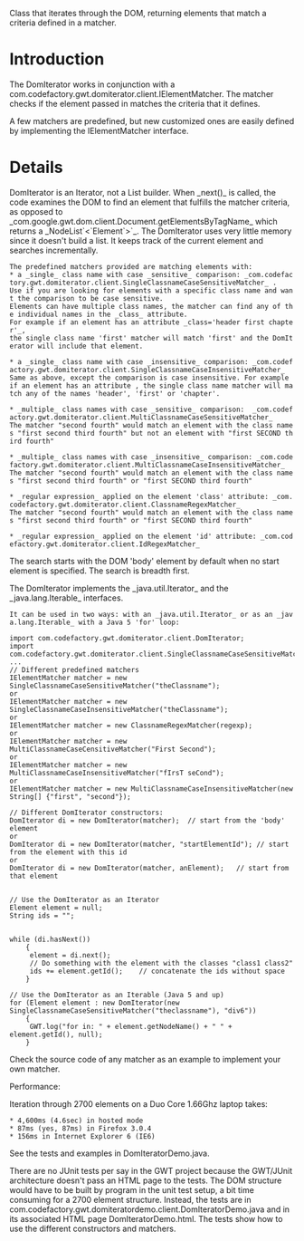Class that iterates through the DOM, returning elements that match a criteria defined in a matcher.

= Introduction =

The DomIterator works in conjunction with a com.codefactory.gwt.domiterator.client.IElementMatcher. The matcher checks if the element passed in matches the criteria that it defines.

A few matchers are predefined, but new customized ones are easily defined by implementing the IElementMatcher interface.

= Details =

DomIterator is an Iterator, not a List builder. When _next()_ is called, the code examines the DOM to find an element that fulfills the matcher criteria, as opposed to _com.google.gwt.dom.client.Document.getElementsByTagName_ which returns a _NodeList`<`Element`>`_.
The DomIterator uses very little memory since it doesn't build a list. It keeps track of the current element and searches incrementally.

 The predefined matchers provided are matching elements with:
 * a _single_ class name with case _sensitive_ comparison: _com.codefactory.gwt.domiterator.client.SingleClassnameCaseSensitiveMatcher_ .
 Use if you are looking for elements with a specific class name and want the comparison to be case sensitive.
 Elements can have multiple class names, the matcher can find any of the individual names in the _class_ attribute.
 For example if an element has an attribute _class='header first chapter'_,
 the single class name 'first' matcher will match 'first' and the DomIterator will include that element.

 * a _single_ class name with case _insensitive_ comparison: _com.codefactory.gwt.domiterator.client.SingleClassnameCaseInsensitiveMatcher_
 Same as above, except the comparison is case insensitive. For example if an element has an attribute {{{class='Header FIRST chaPTer'}}}, the single class name matcher will match any of the names 'header', 'first' or 'chapter'.

 * _multiple_ class names with case _sensitive_ comparison:  _com.codefactory.gwt.domiterator.client.MultiClassnameCaseSensitiveMatcher_
 The matcher "second fourth" would match an element with the class names "first second third fourth" but not an element with "first SECOND third fourth"

 * _multiple_ class names with case _insensitive_ comparison: _com.codefactory.gwt.domiterator.client.MultiClassnameCaseInsensitiveMatcher_
 The matcher "second fourth" would match an element with the class names "first second third fourth" or "first SECOND third fourth"

 * _regular expression_ applied on the element 'class' attribute: _com.codefactory.gwt.domiterator.client.ClassnameRegexMatcher_
 The matcher "second fourth" would match an element with the class names "first second third fourth" or "first SECOND third fourth"

 * _regular expression_ applied on the element 'id' attribute: _com.codefactory.gwt.domiterator.client.IdRegexMatcher_

The search starts with the DOM 'body' element by default when no start element is specified. The search is breadth first.

The DomIterator implements the _java.util.Iterator_ and the _java.lang.Iterable_ interfaces.
 It can be used in two ways: with an _java.util.Iterator_ or as an _java.lang.Iterable_ with a Java 5 'for' loop:
<pre>
import com.codefactory.gwt.domiterator.client.DomIterator;
import com.codefactory.gwt.domiterator.client.SingleClassnameCaseSensitiveMatcher;
...
// Different predefined matchers
IElementMatcher matcher = new SingleClassnameCaseSensitiveMatcher("theClassname");
or
IElementMatcher matcher = new SingleClassnameCaseInsensitiveMatcher("theClassname");
or
IElementMatcher matcher = new ClassnameRegexMatcher(regexp);
or
IElementMatcher matcher = new MultiClassnameCaseCensitiveMatcher("First Second");
or
IElementMatcher matcher = new MultiClassnameCaseInsensitiveMatcher("fIrsT seCond");
or
IElementMatcher matcher = new MultiClassnameCaseInsensitiveMatcher(new String[] {"first", "second"});

// Different DomIterator constructors:
DomIterator di = new DomIterator(matcher);	// start from the 'body' element
or
DomIterator di = new DomIterator(matcher, "startElementId"); // start from the element with this id
or
DomIterator di = new DomIterator(matcher, anElement);	// start from that element


// Use the DomIterator as an Iterator
Element element = null;
String ids = "";


while (di.hasNext())
   	{
   	 element = di.next();
   	 // Do something with the element with the classes "class1 class2"
   	 ids += element.getId();	// concatenate the ids without space
   	}

// Use the DomIterator as an Iterable (Java 5 and up)
for (Element element : new DomIterator(new SingleClassnameCaseSensitiveMatcher("theclassname"), "div6"))
   	{
   	 GWT.log("for in: " + element.getNodeName() + " " + element.getId(), null);
   	}
</pre>

Check the source code of any matcher as an example to implement your own matcher.

Performance:

Iteration through 2700 elements on a Duo Core 1.66Ghz laptop takes:
 * 4,600ms (4.6sec) in hosted mode
 * 87ms (yes, 87ms) in Firefox 3.0.4
 * 156ms in Internet Explorer 6 (IE6)

See the tests and examples in DomIteratorDemo.java.

There are no JUnit tests per say in the GWT project because the GWT/JUnit architecture doesn't pass an HTML page to the tests. The DOM structure would have to be built by program in the unit test setup, a bit time consuming for a 2700 element structure. Instead, the tests are in com.codefactory.gwt.domiteratordemo.client.DomIteratorDemo.java and in its associated HTML page DomIteratorDemo.html. The tests show how to use the different constructors and matchers.